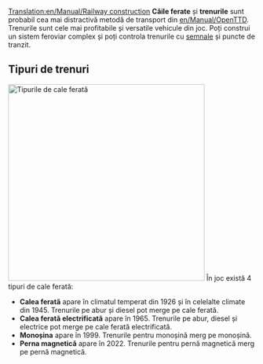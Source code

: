 [[Translation:en/Manual/Railway construction]]
{{ro/Tabelul de conținut}}
'''Căile ferate''' și '''trenurile''' sunt probabil cea mai distractivă metodă de transport din [[en/Manual/OpenTTD]]. Trenurile sunt cele mai profitabile și versatile vehicule din joc. Poți construi un sistem feroviar complex și poți controla trenurile cu [[ro/Manual/Semnale|semnale]] și puncte de tranzit.

== Tipuri de trenuri ==
[[File:en/Rott.jpeg|thumb|none|400px|Tipurile de cale ferată]]
În joc există 4 tipuri de cale ferată:
*'''Calea ferată''' apare în climatul temperat din 1926 și în celelalte climate din 1945. Trenurile pe abur și diesel pot merge pe cale ferată.
*'''Calea ferată electrificată''' apare în 1965. Trenurile pe abur, diesel și electrice pot merge pe cale ferată electrificată.
*'''Monoșina''' apare în 1999. Trenurile pentru monoșină merg pe monoșină.
*'''Perna magnetică''' apare în 2022. Trenurile pentru pernă magnetică merg pe pernă magnetică.